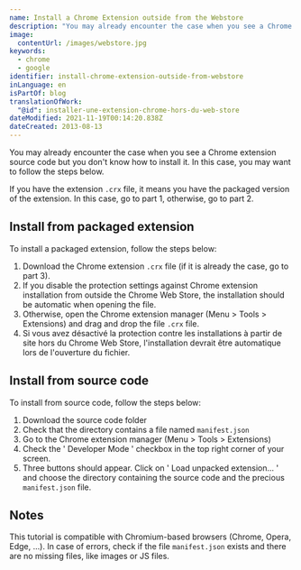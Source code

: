 ```yaml
---
name: Install a Chrome Extension outside from the Webstore
description: "You may already encounter the case when you see a Chrome extension source code but you don't know how to install it. In this case, you may want to follow the steps below."
image:
  contentUrl: /images/webstore.jpg
keywords:
  - chrome
  - google
identifier: install-chrome-extension-outside-from-webstore
inLanguage: en
isPartOf: blog
translationOfWork:
  "@id": installer-une-extension-chrome-hors-du-web-store
dateModified: 2021-11-19T00:14:20.838Z
dateCreated: 2013-08-13
---
```


You may already encounter the case when you see a Chrome extension source code but you don't know how to install it. In this case, you may want to follow the steps below.

If you have the extension `.crx` file, it means you have the packaged version of the extension. In this case, go to part 1, otherwise, go to part 2.

## Install from packaged extension

To install a packaged extension, follow the steps below:

1. Download the Chrome extension `.crx` file (if it is already the case, go to part 3).
2. If you disable the protection settings against Chrome extension installation from outside the Chrome Web Store, the installation should be automatic when opening the file.
3. Otherwise, open the Chrome extension manager (Menu > Tools > Extensions) and drag and drop the file `.crx` file.
4. Si vous avez désactivé la protection contre les installations à partir de site hors du Chrome Web Store, l'installation devrait être automatique lors de l'ouverture du fichier.

## Install from source code

To install from source code, follow the steps below:

1. Download the source code folder
2. Check that the directory contains a file named `manifest.json`
3. Go to the Chrome extension manager (Menu > Tools > Extensions)
4. Check the ' Developer Mode ' checkbox in the top right corner of your screen.
5. Three buttons should appear. Click on ' Load unpacked extension... ' and choose the directory containing the source code and the precious `manifest.json` file.

## Notes

This tutorial is compatible with Chromium-based browsers (Chrome, Opera, Edge, ...). In case of errors, check if the file `manifest.json` exists and there are no missing files, like images or JS files.

